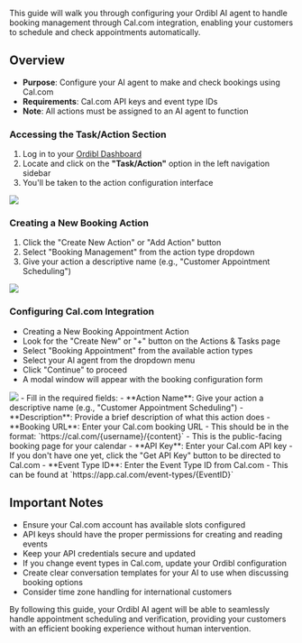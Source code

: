 This guide will walk you through configuring your Ordibl AI agent to handle booking management through Cal.com integration, enabling your customers to schedule and check appointments automatically.

## Overview
- **Purpose**: Configure your AI agent to make and check bookings using Cal.com
- **Requirements**: Cal.com API keys and event type IDs
- **Note**: All actions must be assigned to an AI agent to function

### Accessing the Task/Action Section

1. Log in to your [Ordibl Dashboard](https://app.ordibl.ai) 
2. Locate and click on the **"Task/Action"** option in the left navigation sidebar
3. You'll be taken to the action configuration interface
<Frame caption="Ordibl Task/Action Section">
  <img src="/images/tools.png" />
</Frame>

### Creating a New Booking Action

1. Click the "Create New Action" or "Add Action" button
2. Select "Booking Management" from the action type dropdown
3. Give your action a descriptive name (e.g., "Customer Appointment Scheduling")
<Frame>
  <img src="/images/tools-selection.png" /> 
</Frame>

### Configuring Cal.com Integration

- Creating a New Booking Appointment Action
- Look for the "Create New" or "+" button on the Actions & Tasks page
- Select "Booking Appointment" from the available action types
- Select your AI agent from the dropdown menu   
- Click "Continue" to proceed
- A modal window will appear with the booking configuration form

<Frame>
  <img src="/images/tools-selection-booking.png" /> 
</Frame>
- Fill in the required fields:
  - **Action Name**: Give your action a descriptive name (e.g., "Customer Appointment Scheduling")
  - **Description**: Provide a brief description of what this action does
  - **Booking URL**: Enter your Cal.com booking URL
    - This should be in the format: `https://cal.com/{username}/{content}`
    - This is the public-facing booking page for your calendar
  - **API Key**: Enter your Cal.com API key
    - If you don't have one yet, click the "Get API Key" button to be directed to Cal.com
  - **Event Type ID**: Enter the Event Type ID from Cal.com
    - This can be found at `https://app.cal.com/event-types/{EventID}`



## Important Notes

- Ensure your Cal.com account has available slots configured
- API keys should have the proper permissions for creating and reading events
- Keep your API credentials secure and updated
- If you change event types in Cal.com, update your Ordibl configuration
- Create clear conversation templates for your AI to use when discussing booking options
- Consider time zone handling for international customers

By following this guide, your Ordibl AI agent will be able to seamlessly handle appointment scheduling and verification, providing your customers with an efficient booking experience without human intervention.